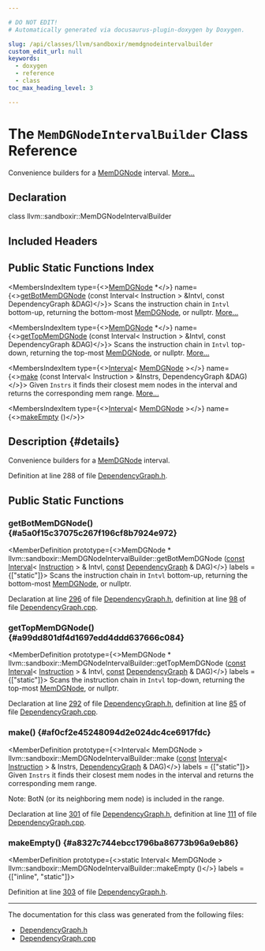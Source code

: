 ```yaml
---

# DO NOT EDIT!
# Automatically generated via docusaurus-plugin-doxygen by Doxygen.

slug: /api/classes/llvm/sandboxir/memdgnodeintervalbuilder
custom_edit_url: null
keywords:
  - doxygen
  - reference
  - class
toc_max_heading_level: 3

---
```





# The `MemDGNodeIntervalBuilder` Class Reference

<DoxygenPage pluginConfig={pluginConfig}>

Convenience builders for a <a href="/docs/api/classes/llvm/sandboxir/memdgnode">MemDGNode</a> interval. <a href="#details">More...</a>

## Declaration

<CodeBlock>class llvm::sandboxir::MemDGNodeIntervalBuilder</CodeBlock>

## Included Headers

<IncludesList>
<IncludesListItem
  filePath="llvm/Transforms/Vectorize/SandboxVectorizer/DependencyGraph.h"
  permalink="/docs/api/files/include/include/llvm/include/llvm/transforms/include/llvm/transforms/vectorize/include/llvm/transforms/vectorize/sandboxvectorizer/dependencygraph-h"
  isLocal="true" />
</IncludesList>

## Public Static Functions Index

<MembersIndex>

<MembersIndexItem
  type={<><a href="/docs/api/classes/llvm/sandboxir/memdgnode">MemDGNode</a> &#42;</>}
  name={<><a href="#a5a0f15c37075c267f196cf8b7924e972">getBotMemDGNode</a> (const Interval&lt; Instruction &gt; &amp;Intvl, const DependencyGraph &amp;DAG)</>}>
Scans the instruction chain in <code>Intvl</code> bottom-up, returning the bottom-most <a href="/docs/api/classes/llvm/sandboxir/memdgnode">MemDGNode</a>, or nullptr. <a href="#a5a0f15c37075c267f196cf8b7924e972">More...</a>
</MembersIndexItem>

<MembersIndexItem
  type={<><a href="/docs/api/classes/llvm/sandboxir/memdgnode">MemDGNode</a> &#42;</>}
  name={<><a href="#a99dd801df4d1697edd4ddd637666c084">getTopMemDGNode</a> (const Interval&lt; Instruction &gt; &amp;Intvl, const DependencyGraph &amp;DAG)</>}>
Scans the instruction chain in <code>Intvl</code> top-down, returning the top-most <a href="/docs/api/classes/llvm/sandboxir/memdgnode">MemDGNode</a>, or nullptr. <a href="#a99dd801df4d1697edd4ddd637666c084">More...</a>
</MembersIndexItem>

<MembersIndexItem
  type={<><a href="/docs/api/classes/llvm/sandboxir/interval">Interval</a>&lt; <a href="/docs/api/classes/llvm/sandboxir/memdgnode">MemDGNode</a> &gt;</>}
  name={<><a href="#af0cf2e45248094d2e024dc4ce6917fdc">make</a> (const Interval&lt; Instruction &gt; &amp;Instrs, DependencyGraph &amp;DAG)</>}>
Given <code>Instrs</code> it finds their closest mem nodes in the interval and returns the corresponding mem range. <a href="#af0cf2e45248094d2e024dc4ce6917fdc">More...</a>
</MembersIndexItem>

<MembersIndexItem
  type={<><a href="/docs/api/classes/llvm/sandboxir/interval">Interval</a>&lt; <a href="/docs/api/classes/llvm/sandboxir/memdgnode">MemDGNode</a> &gt;</>}
  name={<><a href="#a8327c744ebcc1796ba86773b96a9eb86">makeEmpty</a> ()</>}>
</MembersIndexItem>

</MembersIndex>

## Description {#details}

Convenience builders for a <a href="/docs/api/classes/llvm/sandboxir/memdgnode">MemDGNode</a> interval.

Definition at line 288 of file <a href="/docs/api/files/include/include/llvm/include/llvm/transforms/include/llvm/transforms/vectorize/include/llvm/transforms/vectorize/sandboxvectorizer/dependencygraph-h">DependencyGraph.h</a>.

<SectionDefinition>

## Public Static Functions

### getBotMemDGNode() {#a5a0f15c37075c267f196cf8b7924e972}

<MemberDefinition
  prototype={<>MemDGNode &#42; llvm::sandboxir::MemDGNodeIntervalBuilder::getBotMemDGNode (<a href="/docs/api/files/lib/lib/target/lib/target/aarch64/aarch64promoteconstant-cpp/#a90f8350fecae261c25be85d38b451bff">const</a> <a href="/docs/api/classes/llvm/sandboxir/interval">Interval</a>&lt; <a href="/docs/api/classes/llvm/sandboxir/instruction">Instruction</a> &gt; &amp; Intvl, <a href="/docs/api/files/lib/lib/target/lib/target/aarch64/aarch64promoteconstant-cpp/#a90f8350fecae261c25be85d38b451bff">const</a> <a href="/docs/api/classes/llvm/sandboxir/dependencygraph">DependencyGraph</a> &amp; DAG)</>}
  labels = {["static"]}>
Scans the instruction chain in <code>Intvl</code> bottom-up, returning the bottom-most <a href="/docs/api/classes/llvm/sandboxir/memdgnode">MemDGNode</a>, or nullptr.

Declaration at line <a href="/docs/api/files/include/include/llvm/include/llvm/transforms/include/llvm/transforms/vectorize/include/llvm/transforms/vectorize/sandboxvectorizer/dependencygraph-h/#l00296">296</a> of file <a href="/docs/api/files/include/include/llvm/include/llvm/transforms/include/llvm/transforms/vectorize/include/llvm/transforms/vectorize/sandboxvectorizer/dependencygraph-h">DependencyGraph.h</a>, definition at line <a href="/docs/api/files/lib/lib/transforms/lib/transforms/vectorize/lib/transforms/vectorize/sandboxvectorizer/dependencygraph-cpp/#l00098">98</a> of file <a href="/docs/api/files/lib/lib/transforms/lib/transforms/vectorize/lib/transforms/vectorize/sandboxvectorizer/dependencygraph-cpp">DependencyGraph.cpp</a>.
</MemberDefinition>

### getTopMemDGNode() {#a99dd801df4d1697edd4ddd637666c084}

<MemberDefinition
  prototype={<>MemDGNode &#42; llvm::sandboxir::MemDGNodeIntervalBuilder::getTopMemDGNode (<a href="/docs/api/files/lib/lib/target/lib/target/aarch64/aarch64promoteconstant-cpp/#a90f8350fecae261c25be85d38b451bff">const</a> <a href="/docs/api/classes/llvm/sandboxir/interval">Interval</a>&lt; <a href="/docs/api/classes/llvm/sandboxir/instruction">Instruction</a> &gt; &amp; Intvl, <a href="/docs/api/files/lib/lib/target/lib/target/aarch64/aarch64promoteconstant-cpp/#a90f8350fecae261c25be85d38b451bff">const</a> <a href="/docs/api/classes/llvm/sandboxir/dependencygraph">DependencyGraph</a> &amp; DAG)</>}
  labels = {["static"]}>
Scans the instruction chain in <code>Intvl</code> top-down, returning the top-most <a href="/docs/api/classes/llvm/sandboxir/memdgnode">MemDGNode</a>, or nullptr.

Declaration at line <a href="/docs/api/files/include/include/llvm/include/llvm/transforms/include/llvm/transforms/vectorize/include/llvm/transforms/vectorize/sandboxvectorizer/dependencygraph-h/#l00292">292</a> of file <a href="/docs/api/files/include/include/llvm/include/llvm/transforms/include/llvm/transforms/vectorize/include/llvm/transforms/vectorize/sandboxvectorizer/dependencygraph-h">DependencyGraph.h</a>, definition at line <a href="/docs/api/files/lib/lib/transforms/lib/transforms/vectorize/lib/transforms/vectorize/sandboxvectorizer/dependencygraph-cpp/#l00085">85</a> of file <a href="/docs/api/files/lib/lib/transforms/lib/transforms/vectorize/lib/transforms/vectorize/sandboxvectorizer/dependencygraph-cpp">DependencyGraph.cpp</a>.
</MemberDefinition>

### make() {#af0cf2e45248094d2e024dc4ce6917fdc}

<MemberDefinition
  prototype={<>Interval&lt; MemDGNode &gt; llvm::sandboxir::MemDGNodeIntervalBuilder::make (<a href="/docs/api/files/lib/lib/target/lib/target/aarch64/aarch64promoteconstant-cpp/#a90f8350fecae261c25be85d38b451bff">const</a> <a href="/docs/api/classes/llvm/sandboxir/interval">Interval</a>&lt; <a href="/docs/api/classes/llvm/sandboxir/instruction">Instruction</a> &gt; &amp; Instrs, <a href="/docs/api/classes/llvm/sandboxir/dependencygraph">DependencyGraph</a> &amp; DAG)</>}
  labels = {["static"]}>
Given <code>Instrs</code> it finds their closest mem nodes in the interval and returns the corresponding mem range.

Note: BotN (or its neighboring mem node) is included in the range.

Declaration at line <a href="/docs/api/files/include/include/llvm/include/llvm/transforms/include/llvm/transforms/vectorize/include/llvm/transforms/vectorize/sandboxvectorizer/dependencygraph-h/#l00301">301</a> of file <a href="/docs/api/files/include/include/llvm/include/llvm/transforms/include/llvm/transforms/vectorize/include/llvm/transforms/vectorize/sandboxvectorizer/dependencygraph-h">DependencyGraph.h</a>, definition at line <a href="/docs/api/files/lib/lib/transforms/lib/transforms/vectorize/lib/transforms/vectorize/sandboxvectorizer/dependencygraph-cpp/#l00111">111</a> of file <a href="/docs/api/files/lib/lib/transforms/lib/transforms/vectorize/lib/transforms/vectorize/sandboxvectorizer/dependencygraph-cpp">DependencyGraph.cpp</a>.
</MemberDefinition>

### makeEmpty() {#a8327c744ebcc1796ba86773b96a9eb86}

<MemberDefinition
  prototype={<>static Interval&lt; MemDGNode &gt; llvm::sandboxir::MemDGNodeIntervalBuilder::makeEmpty ()</>}
  labels = {["inline", "static"]}>

Definition at line <a href="/docs/api/files/include/include/llvm/include/llvm/transforms/include/llvm/transforms/vectorize/include/llvm/transforms/vectorize/sandboxvectorizer/dependencygraph-h/#l00303">303</a> of file <a href="/docs/api/files/include/include/llvm/include/llvm/transforms/include/llvm/transforms/vectorize/include/llvm/transforms/vectorize/sandboxvectorizer/dependencygraph-h">DependencyGraph.h</a>.
</MemberDefinition>

</SectionDefinition>

<hr/>

The documentation for this class was generated from the following files:

<ul>
<li><a href="/docs/api/files/include/include/llvm/include/llvm/transforms/include/llvm/transforms/vectorize/include/llvm/transforms/vectorize/sandboxvectorizer/dependencygraph-h">DependencyGraph.h</a></li>
<li><a href="/docs/api/files/lib/lib/transforms/lib/transforms/vectorize/lib/transforms/vectorize/sandboxvectorizer/dependencygraph-cpp">DependencyGraph.cpp</a></li>
</ul>

</DoxygenPage>
